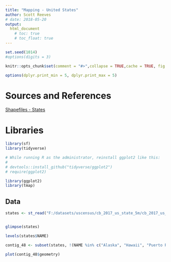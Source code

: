 ```yaml
---
title: "Mapping - United States"
author: Scott Reeves
# date: 2018-05-20
output: 
  html_document 
    # toc: true
    # toc_float: true
---
```


```r
set.seed(1014)
#options(digits = 3)

knitr::opts_chunk$set(comment = "#>",collapse = TRUE,cache = TRUE, fig.path = "images/",out.width = "100%",fig.align = 'center',fig.width = 10,fig.asp = 0.618)

options(dplyr.print_min = 5, dplyr.print_max = 5)
```

# Sources and References


[Shapefiles - States](https://www.census.gov/geo/maps-data/data/cbf/cbf_state.html)



# Libraries

```r

library(sf)
library(tidyverse)

# While running R as the administrator, reinstall ggplot2 like this:
# 
# devtools::install_github("tidyverse/ggplot2")
# require(ggplot2)

library(ggplot2)
library(tmap)

```

## Data

```r


states <- st_read("F:/datasets/uscensus/cb_2017_us_state_5m/cb_2017_us_state_5m.shp")



```

```r
glimpse(states)
```

```r
levels(states$NAME)
```


```r
contig_48 <- subset(states, !(NAME %in% c("Alaska", "Hawaii", "Puerto Rico", "American Samoa", "United States Virgin Islands", "Guam", "Commonwealth of the Northern Mariana Islands")))
```


```r
plot(contig_48$geometry)
```











